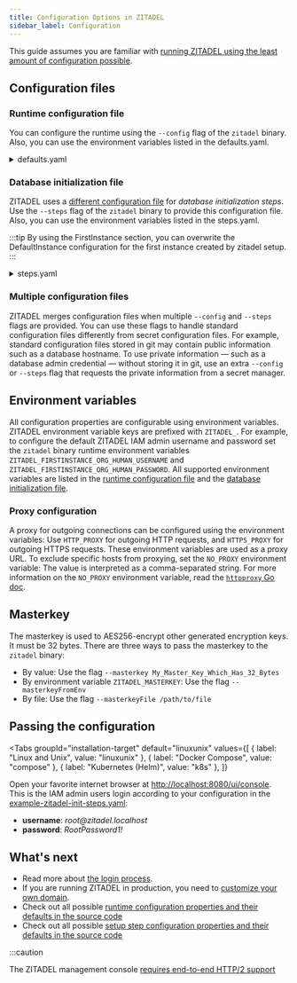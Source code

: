 ```yaml
---
title: Configuration Options in ZITADEL
sidebar_label: Configuration 
---
```



This guide assumes you are familiar with [running ZITADEL using the least amount of configuration possible](/docs/self-hosting/deploy/overview).

## Configuration files

### Runtime configuration file

You can configure the runtime using the `--config` flag of the `zitadel` binary.
Also, you can use the environment variables listed in the defaults.yaml.

<details>
  <summary>defaults.yaml</summary>
  <CodeBlock language="yaml">{DefaultsYamlSource}</CodeBlock>
</details>

### Database initialization file

ZITADEL uses a [different configuration file](https://github.com/zitadel/zitadel/blob/main/cmd/setup/steps.yaml) for _database initialization steps_.
Use the `--steps` flag of the `zitadel` binary to provide this configuration file.
Also, you can use the environment variables listed in the steps.yaml.

:::tip
By using the FirstInstance section, you can overwrite the DefaultInstance configuration for the first instance created by zitadel setup.
:::

<details>
  <summary>steps.yaml</summary>
  <CodeBlock language="yaml">{StepsYamlSource}</CodeBlock>
</details>

### Multiple configuration files

ZITADEL merges configuration files when multiple `--config` and `--steps` flags are provided.
You can use these flags to handle standard configuration files differently from secret configuration files.
For example, standard configuration files stored in git may contain public information such as a database hostname.
To use private information — such as a database admin credential — without storing it in git, use an extra `--config` or `--steps` flag that requests the private information from a secret manager.

## Environment variables

All configuration properties are configurable using environment variables.
ZITADEL environment variable keys are prefixed with `ZITADEL_`.
For example, to configure the default ZITADEL IAM admin username and password set the `zitadel` binary runtime environment variables `ZITADEL_FIRSTINSTANCE_ORG_HUMAN_USERNAME` and `ZITADEL_FIRSTINSTANCE_ORG_HUMAN_PASSWORD`.
All supported environment variables are listed in the [runtime configuration file](#runtime-configuration-file) and the [database initialization file](#database-initialization-file).

### Proxy configuration

A proxy for outgoing connections can be configured using the environment variables: Use `HTTP_PROXY` for outgoing HTTP requests, and `HTTPS_PROXY` for outgoing HTTPS requests.
These environment variables are used as a proxy URL.
To exclude specific hosts from proxying, set the `NO_PROXY` environment variable: The value is interpreted as a comma-separated string.
For more information on the `NO_PROXY` environment variable, read the [`httpproxy` Go doc](https://pkg.go.dev/golang.org/x/net/http/httpproxy#Config).

## Masterkey

The masterkey is used to AES256-encrypt other generated encryption keys.
It must be 32 bytes.
There are three ways to pass the masterkey to the `zitadel` binary:

- By value: Use the flag `--masterkey My_Master_Key_Which_Has_32_Bytes`
- By environment variable `ZITADEL_MASTERKEY`: Use the flag `--masterkeyFromEnv`
- By file: Use the flag `--masterkeyFile /path/to/file`

## Passing the configuration

<Tabs
  groupId="installation-target"
  default="linuxunix"
  values={[
    { label: "Linux and Unix", value: "linuxunix" },
    { label: "Docker Compose", value: "compose" },
    { label: "Kubernetes (Helm)", value: "k8s" },
  ]}
>
  <TabItem value="linuxunix">
    <LinuxUnix />
  </TabItem>
  <TabItem value="compose">
    <Compose />
  </TabItem>
  <TabItem value="k8s">
    <Helm />
  </TabItem>
</Tabs>

Open your favorite internet browser at [http://localhost:8080/ui/console](http://localhost:8080/ui/console).
This is the IAM admin users login according to your configuration in the [example-zitadel-init-steps.yaml](./example-zitadel-init-steps.yaml):

- **username**: _root@<span></span>zitadel.localhost_
- **password**: _RootPassword1!_

## What's next

- Read more about [the login process](/guides/integrate/login/login-users).
- If you are running ZITADEL in production, you need to [customize your own domain](./custom-domain).
- Check out all possible [runtime configuration properties and their defaults in the source code](https://github.com/zitadel/zitadel/blob/main/cmd/defaults.yaml)
- Check out all possible [setup step configuration properties and their defaults in the source code](https://github.com/zitadel/zitadel/blob/main/cmd/setup/steps.yaml)

:::caution

<!-- TODO: Better mark the link in the UI -->

The ZITADEL management console [requires end-to-end HTTP/2 support](/docs/self-hosting/manage/http2)
